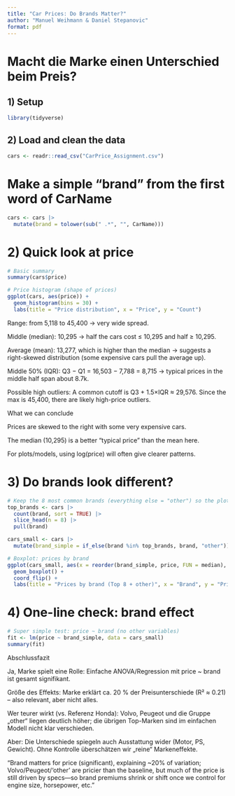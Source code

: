 ```yaml
---
title: "Car Prices: Do Brands Matter?"
author: "Manuel Weihmann & Daniel Stepanovic"
format: pdf
---
```


# Macht die Marke einen Unterschied beim Preis?

## 1) Setup

```r
library(tidyverse)
```

## 2) Load and clean the data

```r
cars <- readr::read_csv("CarPrice_Assignment.csv")
```

# Make a simple "brand" from the first word of CarName
```r
cars <- cars |>
  mutate(brand = tolower(sub(" .*", "", CarName)))
```

# 2) Quick look at price
```r
# Basic summary
summary(cars$price)

# Price histogram (shape of prices)
ggplot(cars, aes(price)) +
  geom_histogram(bins = 30) +
  labs(title = "Price distribution", x = "Price", y = "Count")

```
Range: from 5,118 to 45,400 → very wide spread.

Middle (median): 10,295 → half the cars cost ≤ 10,295 and half ≥ 10,295.

Average (mean): 13,277, which is higher than the median → suggests a right-skewed distribution (some expensive cars pull the average up).

Middle 50% (IQR): Q3 − Q1 = 16,503 − 7,788 = 8,715 → typical prices in the middle half span about 8.7k.

Possible high outliers: A common cutoff is Q3 + 1.5×IQR ≈ 29,576. Since the max is 45,400, there are likely high-price outliers.

What we can conclude

Prices are skewed to the right with some very expensive cars.

The median (10,295) is a better “typical price” than the mean here.

For plots/models, using log(price) will often give clearer patterns.

# 3) Do brands look different?
```r
# Keep the 8 most common brands (everything else = "other") so the plot is clean
top_brands <- cars |>
  count(brand, sort = TRUE) |>
  slice_head(n = 8) |>
  pull(brand)

cars_small <- cars |>
  mutate(brand_simple = if_else(brand %in% top_brands, brand, "other"))

# Boxplot: prices by brand
ggplot(cars_small, aes(x = reorder(brand_simple, price, FUN = median), y = price)) +
  geom_boxplot() +
  coord_flip() +
  labs(title = "Prices by brand (Top 8 + other)", x = "Brand", y = "Price")

```

# 4) One-line check: brand effect
```r
# Super simple test: price ~ brand (no other variables)
fit <- lm(price ~ brand_simple, data = cars_small)
summary(fit)

```

Abschlussfazit

Ja, Marke spielt eine Rolle: Einfache ANOVA/Regression mit price ~ brand ist gesamt signifikant.

Größe des Effekts: Marke erklärt ca. 20 % der Preisunterschiede (R² ≈ 0.21) – also relevant, aber nicht alles.

Wer teurer wirkt (vs. Referenz Honda): Volvo, Peugeot und die Gruppe „other“ liegen deutlich höher; die übrigen Top-Marken sind im einfachen Modell nicht klar verschieden.

Aber: Die Unterschiede spiegeln auch Ausstattung wider (Motor, PS, Gewicht). Ohne Kontrolle überschätzen wir „reine“ Markeneffekte.

“Brand matters for price (significant), explaining ~20% of variation; Volvo/Peugeot/‘other’ are pricier than the baseline, but much of the price is still driven by specs—so brand premiums shrink or shift once we control for engine size, horsepower, etc.”
